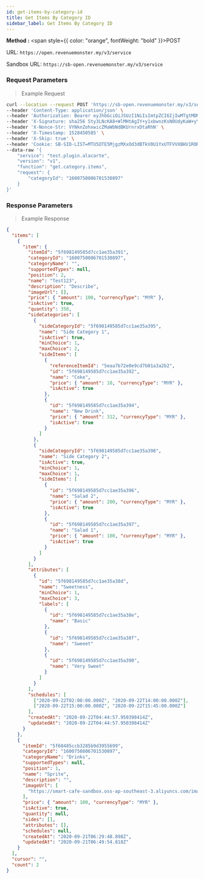 ```yaml
---
id: get-items-by-category-id
title: Get Items By Category ID
sidebar_label: Get Items By Category ID
---
```



**Method :** <span style={{ color: "orange", fontWeight: "bold" }}>POST</span><br/>

URL: `https://open.revenuemonster.my/v3/service`<br/>

Sandbox URL: `https://sb-open.revenuemonster.my/v3/service`

### Request Parameters

> Example Request

```bash
curl --location --request POST 'https://sb-open.revenuemonster.my/v3/service' \
--header 'Content-Type: application/json' \
--header 'Authorization: Bearer eyJhbGciOiJSUzI1NiIsImtpZCI6IjIwMTgtMDMtMTMiLCJ0eXAiOiJKV1QifQ.eyJhdWQiOlsiYXBpX2NsaWVudEBFaGNLQzA5QmRYUm9RMnhwWlc1MEVKTE42dFdBMG82MEx3Il0sImV4cCI6MTYwMzI1NDU2OSwiaWF0IjoxNjAwNjYyNTY5LCJpc3MiOiJodHRwczovL3NiLW9hdXRoLnJldmVudWVtb25zdGVyLm15IiwianRpIjoiRWh3S0VFOUJkWFJvUVdOalpYTnpWRzlyWlc0UTZNenR5b1RFckpzVyIsIm5iZiI6MTYwMDY2MjU2OSwic3ViIjoiRWhRS0NFMWxjbU5vWVc1MEVKWFZ6ZDN3cmFxVE9SSVFDZ1JWYzJWeUVJeUpxSXp2eU1QVmNRIn0.H3G6UDX7sR9EXtTMNs4Q2OHdhUGIhhCfdlAeOpywH4rDuVOcWXXwzF4Imbx8E7I10vFAJpwYZrEkCWCdCCw-WV11y9VT5kP6k75CeS-ZPMOLcKnC5iFT7vEi07r6ovwty9erlcZeXrtrmEIn3rnLva-dxSg3vZ2MyymoNDk-kV7ltXnkoWW4jtXRls6siLhxeY__8kXn2qa0ojVX4Nm6HmzN_vgi-RKSmToMgsdzTF94Y61QVBWhZfolD2-JpHx4qNlklcUdv8HOJ1QHHWpyoJytaJmvr3GJ5G399LbcTLwxB1p2qPg7z4hpoGNu4AP-ybRJVC3P9q9OscQYDNX-dA' \
--header 'X-Signature: sha256 Sty3LNcKA8+WlMHtAgIY+y1xbwnzKsN0UdyKaW+yYIgcTkBAtF7G5Lx251qQITURJ4wiXPDODxhs1nFVmBBing==' \
--header 'X-Nonce-Str: VYNknZohxwicZMaWbNdBKUrnrxDtaRhN' \
--header 'X-Timestamp: 1528450585' \
--header 'X-Skip: true' \
--header 'Cookie: SB-SID-LIST=MTU5OTE5MjgzMXxOd3dBTkV0U1YxUTFVVXBHV1RORFNVeFhUMDVXVUZWQlJqSmFRa2hCTjBwVE5rYzNUbGRPVDFWWldWbEdVRE0xVVVZek5qTTFSMUU9fJOuNAHQx3JzseOCgLHttpZxwd5Sw46dyY-76pvKkUfE; SB-SID=MTU5OTE5MjgzMXxOd3dBTkVwSFVWVklOVFl6VWtGVFFWTlJORVpaVDFwRFNVTkNSMHMwV1VsSVQxQklNalUwVlVWQ1JGaEZVMG8zVXpkUlVVczJUMEU9fAF5jKSWmCYcLnMxwtmP9INye1UQSY9N6WXXO4sXUi2W; DEV-SID-LIST=MTYwMDQyMDc0NnxOd3dBTkZGS05FaFpSRkpLUVVoWFFVOUhTMGhJUmxZM1JVRkJObE5hUjBWU1ZVeEhVRFl6VkV0TFEwdFJXVGMzVEVwWFZ6WlhSMUU9fL0oW5k7HmzYM9-tdI3uzhszpjftGruCZD9EunqTledF; DEV-SID=MTYwMDQyMDc0NnxOd3dBTkRKYVJFODJXRFJQTWxwSFdFeFdOa3cxU0U5VE4wUkNTelZYVmpkT1VEWTNTRmRhTkU5WVNGQkhOMHhOUmpWSlZsQlFXVUU9fPny0cm7qpc_FKeFUzvLT02pxoMXzLkIHkzz_sR4xiWs; route=98167a1c8a2a1948312c3dab462ebc5a' \
--data-raw '{
    "service": "test.plugin.alacarte",
    "version": "v1",
    "function": "get.category.items",
    "request": {
        "categoryId": "1600750806701530897"
    }
}'
```

### Response Parameters

> Example Response

```json
{
  "items": [
    {
      "item": {
        "itemId": "5f698149585d7cc1ae35a391",
        "categoryId": "1600750806701530897",
        "categoryName": "",
        "supportedTypes": null,
        "position": 2,
        "name": "Test123",
        "description": "Describe",
        "imageUrl": [],
        "price": { "amount": 100, "currencyType": "MYR" },
        "isActive": true,
        "quantity": 350,
        "sideCategories": [
          {
            "sideCategoryId": "5f698149585d7cc1ae35a395",
            "name": "Side Category 1",
            "isActive": true,
            "minChoice": 1,
            "maxChoice": 2,
            "sideItems": [
              {
                "referenceItemId": "5eaa7b72e0e9cd7b01a3a2b2",
                "id": "5f698149585d7cc1ae35a392",
                "name": "Coke",
                "price": { "amount": 10, "currencyType": "MYR" },
                "isActive": true
              },
              {
                "id": "5f698149585d7cc1ae35a394",
                "name": "New Drink",
                "price": { "amount": 312, "currencyType": "MYR" },
                "isActive": true
              }
            ]
          },
          {
            "sideCategoryId": "5f698149585d7cc1ae35a398",
            "name": "Side Category 2",
            "isActive": true,
            "minChoice": 1,
            "maxChoice": 1,
            "sideItems": [
              {
                "id": "5f698149585d7cc1ae35a396",
                "name": "Salad 2",
                "price": { "amount": 200, "currencyType": "MYR" },
                "isActive": true
              },
              {
                "id": "5f698149585d7cc1ae35a397",
                "name": "Salad 1",
                "price": { "amount": 100, "currencyType": "MYR" },
                "isActive": true
              }
            ]
          }
        ],
        "attributes": [
          {
            "id": "5f698149585d7cc1ae35a38d",
            "name": "Sweetness",
            "minChoice": 1,
            "maxChoice": 3,
            "labels": [
              {
                "id": "5f698149585d7cc1ae35a38e",
                "name": "Basic"
              },
              {
                "id": "5f698149585d7cc1ae35a38f",
                "name": "Sweeet"
              },
              {
                "id": "5f698149585d7cc1ae35a390",
                "name": "Very Sweet"
              }
            ]
          }
        ],
        "schedules": [
          ["2020-09-22T02:00:00.000Z", "2020-09-22T14:00:00.000Z"],
          ["2020-09-22T15:00:00.000Z", "2020-09-22T15:45:00.000Z"]
        ],
        "createdAt": "2020-09-22T04:44:57.950398414Z",
        "updatedAt": "2020-09-22T04:44:57.950398414Z"
      }
    },
    {
      "itemId": "5f68485ccb3285b9d3955699",
      "categoryId": "1600750806701530897",
      "categoryName": "Drinks",
      "supportedTypes": null,
      "position": 1,
      "name": "Sprite",
      "description": "",
      "imageUrl": [
        "https://smart-cafe-sandbox.oss-ap-southeast-3.aliyuncs.com/images/4118165203679668885/08fee44c-0a93-4f04-b70f-ecb645ad853b"
      ],
      "price": { "amount": 100, "currencyType": "MYR" },
      "isActive": true,
      "quantity": null,
      "sides": [],
      "attributes": [],
      "schedules": null,
      "createdAt": "2020-09-21T06:29:48.898Z",
      "updatedAt": "2020-09-21T06:49:54.818Z"
    }
  ],
  "cursor": "",
  "count": 2
}
```
